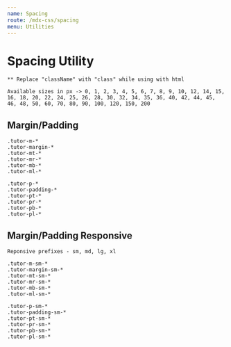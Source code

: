 ```yaml
---
name: Spacing
route: /mdx-css/spacing
menu: Utilities
---
```



# Spacing Utility

`** Replace "className" with "class" while using with html`

`Available sizes in px -> 0, 1, 2, 3, 4, 5, 6, 7, 8, 9, 10, 12, 14, 15, 16, 18, 20, 22, 24, 25, 26, 28, 30, 32, 34, 35, 36, 40, 42, 44, 45, 46, 48, 50, 60, 70, 80, 90, 100, 120, 150, 200`

## Margin/Padding

```
.tutor-m-*
.tutor-margin-*
.tutor-mt-*
.tutor-mr-*
.tutor-mb-*
.tutor-ml-*

```

```
.tutor-p-*
.tutor-padding-*
.tutor-pt-*
.tutor-pr-*
.tutor-pb-*
.tutor-pl-*

```

## Margin/Padding Responsive

`Reponsive prefixes - sm, md, lg, xl`

```
.tutor-m-sm-*
.tutor-margin-sm-*
.tutor-mt-sm-*
.tutor-mr-sm-*
.tutor-mb-sm-*
.tutor-ml-sm-*

```

```
.tutor-p-sm-*
.tutor-padding-sm-*
.tutor-pt-sm-*
.tutor-pr-sm-*
.tutor-pb-sm-*
.tutor-pl-sm-*

```
